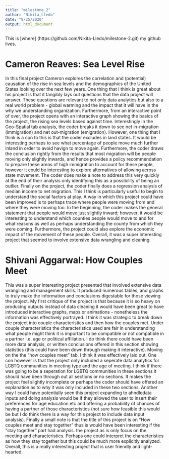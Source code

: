 ```yaml
---
title: "milestone_2"
author: "Nikita_Lledo"
date: "9/25/2020"
output: html_document
---
```


This is [where] (https://github.com/Nikita-Lledo/milestone-2.git) my github lives.

# Cameron Reaves: Sea Level Rise 
In this final project Cameron explores the correlation and (potential) causation of the rise in sea levels and the demographics of the United States looking over the next few years. One thing that I think is great about his project is that it tangibly lays out questions that the data project will answer. These questions are relevant to not only data analytics but also to a real world problem - global warming and the impact that it will have in the why we understanding organization. Furthermore, from an interactive point of over, the project opens with an interactive graph showing the basics of the project, the rising sea levels based against time. Interestingly in the Geo-Spatial tab analysis, the coder breaks it down to see net in-migration (immigration) and net out-migration (emigration). However, one thing that I think is a con to this is that the coder excludes in land states. It would be interesting perhaps to see what percentage of people move much further inland in order to avoid havign to move again. Furthermore, the coder draws the conclusion rightly from the results that most migration will be people moving only slightly inwards, and hence provides a policy recommendation to prepare these areas of high immigration to account for these people, however it could be interesting to explore alternatives of allowing across state movement. The coder does make a note to address this very quickly at the end of their analysis only identifying this as a possibility of being an outlier. Finally on the project, the coder finally does a regression analysis of median income to net migration. This I think is particularly useful to begin to understand the social factors at play. A way in which this project could have been improved is to perhaps trace where people were moving from and where they were moving too. In the beginning, the coder makes the general statement that people would move just slightly inward; however, it would be interesting to understand which counties people would move to and for what reasons as well as perhaps understanding the county from which they were coming. Furthermore, the project could also explore the economic impact of the movement of these people. Overall, it was a super interesting project that seemed to involve extensive data wrangling and cleaning. 

# Shivani Aggarwal: How Couples Meet 
This was a super interesting project presented that involved extensive data wrangling and management skills. It produced numerous tables, and graphs to truly make the information and conclusions digestable for those viewing the project. My first critique of the project is that because it is so heavy on producing outputs instead of data cleaning it would have been great to have introduced interactive graphs, maps or animations - nonetheless the information was effectively portrayed. I think it was strategic to break down the project into couple characteristics and then how the couples met. Under couple characteristics the characteristics used are fair in understanding what people might think it is important to be compatible or not compatible in a partner i.e. age or political affiliation. I do think there could have been more data analysis, or written conclusions offered in this section showing statistics (this could have been down through making it interactive). Moving on the the "how couples meet" tab, I think it was effectively laid out. One con however is that the project only included a seperate data analytics for LGBTQ communities in meeting type and the age of meeting. I think if there was going to be a seperation for LGBTQ communities in these sections it should have been through out all sections or no sections. It makes the project feel slightly incomplete or perhaps the coder should have offered an explanation as to why it was only included in these two sections. Another way I could have potentially seen this project expanding to ahndledata inputs and doing analysis would be if they allowed the user to insert their preferences for age education etc and offering a probability of chances of having a partner of those characteristics (not sure how feasible this would be but I do think there is a way for this project to include data input analysis). Finally a small note is that the title of this project is on "How couples meet and stay together" thus is would have been interesting if the "stay together" part had analysis. the project as is only focus on the meeting and characteristics. Perhaps one could interpret the characteristics as how they stay together but this could be much more explicitly analyzed. Overall, this is a really interesting project that is user friendly and light-hearted. 